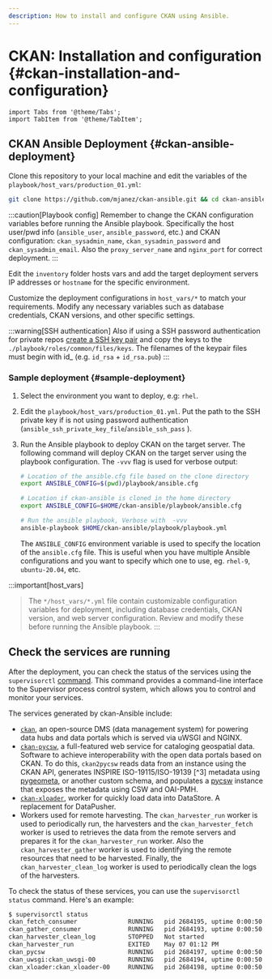 ```yaml
---
description: How to install and configure CKAN using Ansible.
---
```


# CKAN: Installation and configuration {#ckan-installation-and-configuration}

```mdx-code-block
import Tabs from '@theme/Tabs';
import TabItem from '@theme/TabItem';
```

## CKAN Ansible Deployment {#ckan-ansible-deployment}
Clone this repository to your local machine and edit the variables of the `playbook/host_vars/production_01.yml`:

```bash
git clone https://github.com/mjanez/ckan-ansible.git && cd ckan-ansible
```

:::caution[Playbook config]
Remember to change the CKAN configuration variables before running the Ansible playbook. Specifically the host user/pwd info (`ansible_user`, `ansible_password`, etc.) and CKAN configuration:  `ckan_sysadmin_name`, `ckan_sysadmin_password` and `ckan_sysadmin_email`. Also the `proxy_server_name` and `nginx_port` for correct deployment.
:::


Edit the `inventory` folder hosts vars and add the target deployment servers IP addresses or `hostname` for the specific environment.

Customize the deployment configurations in `host_vars/*` to match your requirements. Modify any necessary variables such as database credentials, CKAN versions, and other specific settings.

:::warning[SSH authentication]
Also if using a SSH password authentication for private repos [create a SSH key pair](https://github.com/mjanez/ckan-ansible/blob/main/.ssh/keys/README.md) and copy the keys to the `./playbook/roles/common/files/keys`. The filenames of the keypair files must begin with id_ (e.g. `id_rsa` + `id_rsa.pub`)
:::


### Sample deployment {#sample-deployment}
1. Select the environment you want to deploy, e.g: `rhel`.

2. Edit the `playbook/host_vars/production_01.yml`. Put the path to the SSH private key if is not using password authentication (`ansible_ssh_private_key_file`/`ansible_ssh_pass` ).

3. Run the Ansible playbook to deploy CKAN on the target server. The following command will deploy CKAN on the target server using the playbook configuration. The `-vvv` flag is used for verbose output:

    ```bash
    # Location of the ansible.cfg file based on the clone directory
    export ANSIBLE_CONFIG=$(pwd)/playbook/ansible.cfg

    # Location if ckan-ansible is cloned in the home directory
    export ANSIBLE_CONFIG=$HOME/ckan-ansible/playbook/ansible.cfg

    # Run the ansible playbook, Verbose with  -vvv
    ansible-playbook $HOME/ckan-ansible/playbook/playbook.yml
    ```

    The `ANSIBLE_CONFIG` environment variable is used to specify the location of the `ansible.cfg` file. This is useful when you have multiple Ansible configurations and you want to specify which one to use, eg. `rhel-9`, `ubuntu-20.04`, etc.

:::important[host_vars]
> The `*/host_vars/*.yml` file contain customizable configuration variables for deployment, including database credentials, CKAN version, and web server configuration. Review and modify these before running the Ansible playbook.
:::

## Check the services are running
After the deployment, you can check the status of the services using the `supervisorctl` [command](http://supervisord.org/running.html#running-supervisorctl). This command provides a command-line interface to the Supervisor process control system, which allows you to control and monitor your services.

The services generated by ckan-Ansible include:

- [`ckan`](https://github.com/ckan/ckan), an open-source DMS (data management system) for powering data hubs and data portals which is served via uWSGI and NGINX.
- [`ckan-pycsw`](https://github.com/mjanez/ckan-pycsw), a full-featured web service for cataloging geospatial data. Software to achieve interoperability with the open data portals based on CKAN. To do this, `ckan2pycsw` reads data from an instance using the CKAN API, generates INSPIRE ISO-19115/ISO-19139 [^3] metadata using [pygeometa](https://geopython.github.io/pygeometa/), or another custom schema, and populates a [pycsw](https://pycsw.org/) instance that exposes the metadata using CSW and OAI-PMH.
- [`ckan-xloader`](https://github.com/ckan/ckanext-xloader), worker for quickly load data into DataStore. A replacement for DataPusher.
- Workers used for remote harvesting. The `ckan_harvester_run` worker is used to periodically run, the harvesters and the `ckan_harvester_fetch` worker is used to retrieves the data from the remote servers and prepares it for the `ckan_harvester_run` worker. Also the `ckan_harvester_gather` worker is used to identifying the remote resources that need to be harvested. Finally, the `ckan_harvester_clean_log` worker is used to periodically clean the logs of the harvesters.

To check the status of these services, you can use the `supervisorctl status` command. Here's an example:
```bash
$ supervisorctl status
ckan_fetch_consumer              RUNNING   pid 2684195, uptime 0:00:50
ckan_gather_consumer             RUNNING   pid 2684193, uptime 0:00:50
ckan_harvester_clean_log         STOPPED   Not started
ckan_harvester_run               EXITED    May 07 01:12 PM
ckan_pycsw                       RUNNING   pid 2684197, uptime 0:00:50
ckan_uwsgi:ckan_uwsgi-00         RUNNING   pid 2684194, uptime 0:00:50
ckan_xloader:ckan_xloader-00     RUNNING   pid 2684198, uptime 0:00:50
```